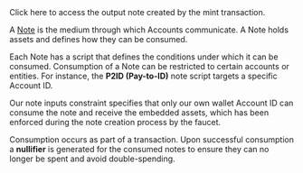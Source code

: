 
<Link href={`/notes/${props.note?.id}`}>Click here</Link> to access the output
note created by the mint transaction.

A [Note](https://0xmiden.github.io/miden-docs/imported/miden-base/src/note.html) is the medium through which Accounts communicate. A Note holds assets and defines how they can be consumed.

Each Note has a script that defines the conditions under which it can be consumed. Consumption of a Note can be restricted to certain accounts or entities. For instance, the **P2ID (Pay-to-ID)** note script targets a specific Account ID.

Our note inputs constraint specifies that only our own wallet Account ID can consume the note and receive the embedded assets, which has been enforced during the note creation process by the faucet.

Consumption occurs as part of a transaction. Upon successful consumption a **nullifier** is generated for the consumed notes to ensure they can no longer be spent and avoid double-spending.
